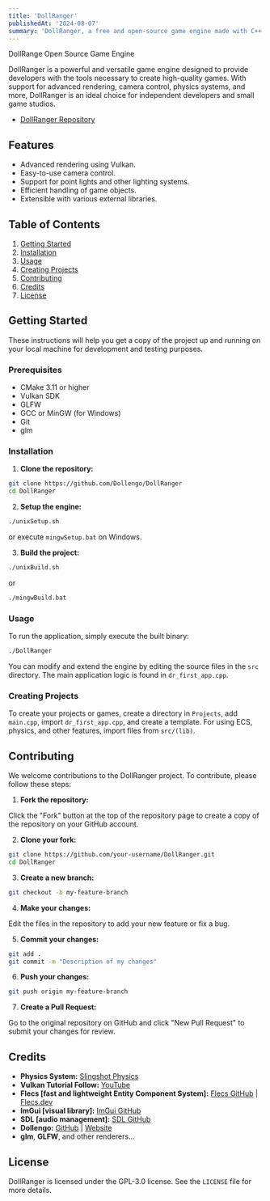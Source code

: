 ```yaml
---
title: 'DollRanger'
publishedAt: '2024-08-07'
summary: 'DollRanger, a free and open-source game engine made with C++'
---
```


DollRange
Open Source Game Engine

DollRanger is a powerful and versatile game engine designed to provide developers with the tools necessary to create high-quality games. With support for advanced rendering, camera control, physics systems, and more, DollRanger is an ideal choice for independent developers and small game studios.

- [DollRanger Repository](https://github.com/Dollengo/DollRanger)

## Features

- Advanced rendering using Vulkan.
- Easy-to-use camera control.
- Support for point lights and other lighting systems.
- Efficient handling of game objects.
- Extensible with various external libraries.

## Table of Contents

1. [Getting Started](#getting-started)
2. [Installation](#installation)
3. [Usage](#usage)
4. [Creating Projects](#creating-projects)
5. [Contributing](#contributing)
6. [Credits](#credits)
7. [License](#license)

## Getting Started

These instructions will help you get a copy of the project up and running on your local machine for development and testing purposes.

### Prerequisites

- CMake 3.11 or higher
- Vulkan SDK
- GLFW
- GCC or MinGW (for Windows)
- Git
- glm

### Installation

1. **Clone the repository:**

```bash
git clone https://github.com/Dollengo/DollRanger
cd DollRanger
```

2. **Setup the engine:**

```bash
./unixSetup.sh
```
or execute `mingwSetup.bat` on Windows.

3. **Build the project:**

```bash
./unixBuild.sh
```
or
```bat
./mingwBuild.bat
```

### Usage

To run the application, simply execute the built binary:

```bash
./DollRanger
```

You can modify and extend the engine by editing the source files in the `src` directory. The main application logic is found in `dr_first_app.cpp`.

### Creating Projects

To create your projects or games, create a directory in `Projects`, add `main.cpp`, import `dr_first_app.cpp`, and create a template. For using ECS, physics, and other features, import files from `src/(lib)`.

## Contributing

We welcome contributions to the DollRanger project. To contribute, please follow these steps:

1. **Fork the repository:**

Click the "Fork" button at the top of the repository page to create a copy of the repository on your GitHub account.

2. **Clone your fork:**

```bash
git clone https://github.com/your-username/DollRanger.git
cd DollRanger
```

3. **Create a new branch:**

```bash
git checkout -b my-feature-branch
```

4. **Make your changes:**

Edit the files in the repository to add your new feature or fix a bug.

5. **Commit your changes:**

```bash
git add .
git commit -m "Description of my changes"
```

6. **Push your changes:**

```bash
git push origin my-feature-branch
```

7. **Create a Pull Request:**

Go to the original repository on GitHub and click "New Pull Request" to submit your changes for review.

## Credits

- **Physics System:** [Slingshot Physics](https://github.com/Slingshot-Physics/slingshot-community)
- **Vulkan Tutorial Follow:** [YouTube](https://youtu.be/Y9U9IE0gVHA?si=tkCGbDV9H_3cLwis)
- **Flecs [fast and lightweight Entity Component System]:** [Flecs GitHub](https://github.com/SanderMertens/flecs) | [Flecs.dev](https://www.flecs.dev/)
- **ImGui [visual library]:** [ImGui GitHub](https://github.com/ocornut/imgui)
- **SDL [audio management]:** [SDL GitHub](https://github.com/libsdl-org/SDL)
- **Dollengo:** [GitHub](https://github.com/dollengo) | [Website](https://dollengo.vercel.app)
- **glm**, **GLFW**, and other renderers...

## License

DollRanger is licensed under the GPL-3.0 license. See the `LICENSE` file for more details.
